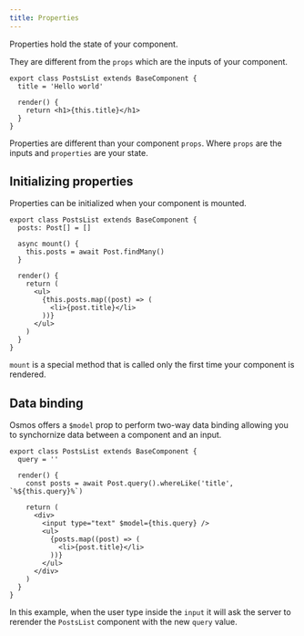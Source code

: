```yaml
---
title: Properties
---
```


Properties hold the state of your component.

They are different from the `props` which are the inputs of your component.

```tsx
export class PostsList extends BaseComponent {
  title = 'Hello world'

  render() {
    return <h1>{this.title}</h1>
  }
}
```

<Callout type="warn">

Properties are different than your component `props`. Where `props` are the inputs and `properties` are your state.

</Callout>

## Initializing properties

Properties can be initialized when your component is mounted.

```tsx
export class PostsList extends BaseComponent {
  posts: Post[] = []

  async mount() {
    this.posts = await Post.findMany()
  }

  render() {
    return (
      <ul>
        {this.posts.map((post) => (
          <li>{post.title}</li>
        ))}
      </ul>
    )
  }
}
```

<Callout>

`mount` is a special method that is called only the first time your component is rendered.

</Callout>

## Data binding

Osmos offers a `$model` prop to perform two-way data binding allowing you to synchornize data between a component and an input.

```tsx
export class PostsList extends BaseComponent {
  query = ''

  render() {
    const posts = await Post.query().whereLike('title', `%${this.query}%`)

    return (
      <div>
        <input type="text" $model={this.query} />
        <ul>
          {posts.map((post) => (
            <li>{post.title}</li>
          ))}
        </ul>
      </div>
    )
  }
}
```

In this example, when the user type inside the `input` it will ask the server to rerender the `PostsList` component with the new `query` value.
